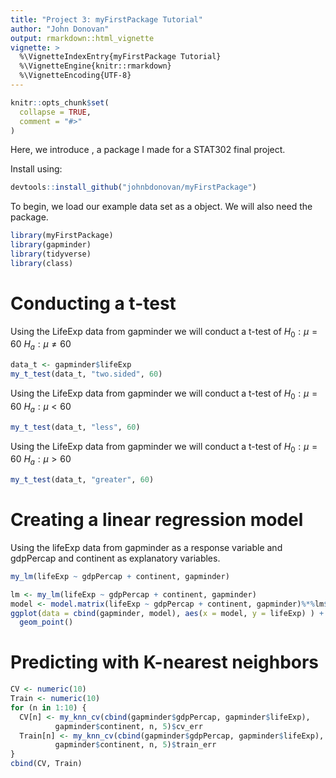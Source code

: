 ```yaml
---
title: "Project 3: myFirstPackage Tutorial"
author: "John Donovan"
output: rmarkdown::html_vignette
vignette: >
  %\VignetteIndexEntry{myFirstPackage Tutorial}
  %\VignetteEngine{knitr::rmarkdown}
  %\VignetteEncoding{UTF-8}
---
```


```r
knitr::opts_chunk$set(
  collapse = TRUE,
  comment = "#>"
)
```

Here, we introduce \texttt{myFirstPackage}, a package I made for a STAT302 final
project.

Install \texttt{myFirstPackage} using:
```r
devtools::install_github("johnbdonovan/myFirstPackage")
```

To begin, we load our example data set as a \texttt{gapminder} object. We will
also need the \texttt{tidyverse} package.
```r
library(myFirstPackage)
library(gapminder)
library(tidyverse)
library(class)
```

# Conducting a t-test
Using the LifeExp data from gapminder we will conduct a t-test of 
$H_0 : \mu = 60$
$H_a : \mu \neq 60$
```r
data_t <- gapminder$lifeExp
my_t_test(data_t, "two.sided", 60)
```

Using the LifeExp data from gapminder we will conduct  a t-test of 
$H_0 : \mu = 60$
$H_a : \mu < 60$
```r
my_t_test(data_t, "less", 60)
```

Using the LifeExp data from gapminder we will conduct  a t-test of 
$H_0 : \mu = 60$
$H_a : \mu > 60$
```r
my_t_test(data_t, "greater", 60)
```

# Creating a linear regression model

Using the lifeExp data from gapminder as a response variable and gdpPercap and 
continent as explanatory variables.
```r
my_lm(lifeExp ~ gdpPercap + continent, gapminder)
```

```r
lm <- my_lm(lifeExp ~ gdpPercap + continent, gapminder)
model <- model.matrix(lifeExp ~ gdpPercap + continent, gapminder)%*%lm$Estimate
ggplot(data = cbind(gapminder, model), aes(x = model, y = lifeExp) ) +
  geom_point()
```


# Predicting with K-nearest neighbors

```r
CV <- numeric(10)
Train <- numeric(10)
for (n in 1:10) {
  CV[n] <- my_knn_cv(cbind(gapminder$gdpPercap, gapminder$lifeExp), 
          gapminder$continent, n, 5)$cv_err
  Train[n] <- my_knn_cv(cbind(gapminder$gdpPercap, gapminder$lifeExp), 
          gapminder$continent, n, 5)$train_err
}
cbind(CV, Train)
```

